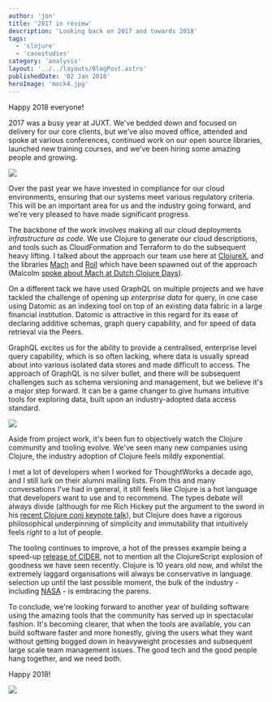 ```yaml
---
author: 'jon'
title: '2017 in review'
description: 'Looking back on 2017 and towards 2018'
tags:
  - 'clojure'
  - 'casestudies'
category: 'analysis'
layout: '../../layouts/BlogPost.astro'
publishedDate: '02 Jan 2018'
heroImage: 'mock4.jpg'
---
```



Happy 2018 everyone!

2017 was a busy year at JUXT. We've bedded down and focused on delivery
for our core clients, but we've also moved office, attended and spoke at
various conferences, continued work on our open source libraries,
launched new training courses, and we've been hiring some amazing people
and growing.

<Image src={training} />

Over the past year we have invested in compliance for our cloud
environments, ensuring that our systems meet various regulatory
criteria. This will be an important area for us and the industry going
forward, and we're very pleased to have made significant progress.

The backbone of the work involves making all our cloud deployments
_infrastructure as code_. We use Clojure to generate our cloud
descriptions, and tools such as CloudFormation and Terraform to do the
subsequent heavy lifting. I talked about the approach our team use here
at
[ClojureX](https://skillsmatter.com/conferences/8783-clojure-exchange-2017#program),
and the libraries [Mach](https://github.com/juxt/mach) and
[Roll](https://github.com/juxt/roll) which have been spawned out of the
approach (Malcolm [spoke about Mach at Dutch Clojure
Days](https://www.youtube.com/watch?v=RRoJaOs-K6U)).

On a different tack we have used GraphQL on multiple projects and we
have tackled the challenge of opening up _enterprise data_ for query, in
one case using Datomic as an indexing tool on top of an existing data
fabric in a large financial institution. Datomic is attractive in this
regard for its ease of declaring additive schemas, graph query
capability, and for speed of data retrieval via the Peers.

GraphQL excites us for the ability to provide a centralised, enterprise
level query capability, which is so often lacking, where data is usually
spread about into various isolated data stores and made difficult to
access. The approach of GraphQL is no silver bullet, and there will be
subsequent challenges such as schema versioning and management, but we
believe it's a major step forward. It can be a game changer to give
humans intuitive tools for exploring data, built upon an
industry-adopted data access standard.

<Image src={confs} />

Aside from project work, it's been fun to objectively watch the Clojure
community and tooling evolve. We've seen many new companies using
Clojure, the industry adoption of Clojure feels mildly exponential.

I met a lot of developers when I worked for ThoughtWorks a decade ago,
and I still lurk on their alumni mailing lists. From this and many
conversations I've had in general, it still feels like Clojure is a hot
language that developers want to use and to recommend. The types debate
will always divide (although for me Rich Hickey put the argument to the
sword in his [recent Clojure conj keynote
talk](https://www.youtube.com/watch?v=2V1FtfBDsLU)), but Clojure does
have a rigorous philosophical underpinning of simplicity and
immutability that intuitively feels _right_ to a lot of people.

The tooling continues to improve, a hot of the presses example being a
speed-up [release of CIDER](https://github.com/clojure-emacs/cider/releases/tag/v0.16.0), not
to mention all the ClojureScript explosion of goodness we have seen
recently. Clojure is 10 years old now, and whilst the extremely laggard
organisations will always be conservative in language selection up until
the last possible moment, the bulk of the industry - including
[NASA](https://github.com/nasa/Common-Metadata-Repository) - is
embracing the parens.

To conclude, we're looking forward to another year of building software
using the amazing tools that the community has served up in spectacular
fashion. It's becoming clearer, that when the tools are available, you
can build software faster and more honestly, giving the users what they
want without getting bogged down in heavyweight processes and subsequent
large scale team management issues. The good tech and the good people
hang together, and we need both.

Happy 2018!

<Image src={beers} />
